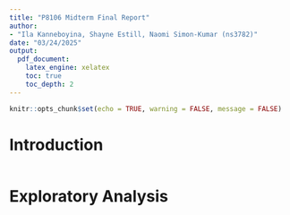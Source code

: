 ```yaml
---
title: "P8106 Midterm Final Report"
author:
- "Ila Kanneboyina, Shayne Estill, Naomi Simon-Kumar (ns3782)"
date: "03/24/2025"
output:
  pdf_document:
    latex_engine: xelatex
    toc: true
    toc_depth: 2
---
```


```r

knitr::opts_chunk$set(echo = TRUE, warning = FALSE, message = FALSE)

```

# Introduction

```r


```

# Exploratory Analysis

```r


```

